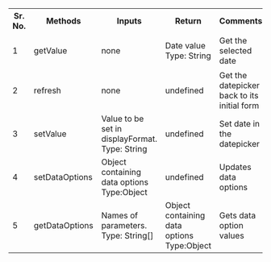 

<table>
<tr>
<th>Sr. No.</th>
<th>Methods</th>
<th width="100px">Inputs</th>
<th width="100px">Return</th>
<th width="150px">Comments</th>
<th width="450px">Examples</th>
</tr>
<tr>
<td>1</td>
<td>getValue</td>
<td> none </td>
<td>
Date value<br/>Type: String

</td>
<td>Get the selected date</td>
<td>

```javascript
var element = document.getElementById("idOfElement");
alert(element.getValue());
```

</td>
</tr>
<tr>
<td>2</td>
<td>refresh</td>
<td> none </td>
<td> undefined </td>
<td>Get the datepicker back to its initial form</td>
<td>

```javascript
var element = document.getElementById("idOfElement");element.refresh()
```

</td>
</tr>
<tr>
<td>3</td>
<td>setValue</td>
<td>Value to be set in displayFormat.<br/>Type: String</td>
<td>undefined</td>
<td>Set date in the datepicker</td>
<td>

```javascript
var element = document.getElementById("idOfElement");
element.setValue('12/02/2019')
```

</td>
</tr>
<tr>
<td>4</td>
<td>setDataOptions</td>
<td>Object containing data options<br/>Type:Object</td>
<td>undefined</td>
<td>Updates data options</td>
<td>

```javascript
var element = document.getElementById("idOfElement");
element.setDataOptions({"lowerlimit","01/02/2015"})
```

</td>
</tr>
<tr>
<td>5</td>
<td>getDataOptions</td>
<td>Names of parameters.<br/> Type: String[]</td>
<td>Object containing data options<br/>Type:Object</td>
<td>Gets data option values</td>
<td>

```javascript
var element = document.getElementById("idOfElement");
console.log(element.getDataOptions());
```

</td>
</tr>
</table>